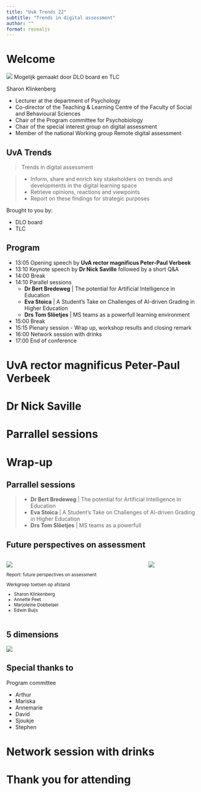 ```yaml
---
title: "UvA Trends 22"
subtitle: "Trends in digital assessment"
author: ""
format: revealjs
---
```


# Welcome {data-background="#BC0031"}

::: {.notes}
![](6aa6u~.png)
Mogelijk gemaakt door DLO board en TLC

Sharon Klinkenberg

* Lecturer at the department of Psychology
* Co-director of the Teaching & Learning Centre of the Faculty of Social and Behavioural Sciences 
* Chair of the Program committee for Psychobiology
* Chair of the special interest group on digital assessment
* Member of the national Working group Remote digital assessment

:::

## UvA Trends

> Trends in digital assessment

> * Inform, share and enrich key stakeholders on trends and developments in the digital learning space
> * Retrieve opinions, reactions and viewpoints
> * Report on these findings for strategic purposes

Brought to you by:

* DLO board
* TLC

## Program {.smaller data-background="#BC0031"}

* 13:05 Opening speech by **UvA rector magnificus Peter-Paul Verbeek**
* 13:10 Keynote speech by **Dr Nick Saville** followed by a short Q&A
* 14:00 Break
* 14:10 Parallel sessions
    * **Dr Bert Bredeweg** | The potential for Artificial
Intelligence in Education
    * **Eva Stoica** | A Student’s Take on Challenges of
AI-driven Grading in Higher Education
    * **Drs Tom Slöetjes** | MS teams as a powerfull
learning environment
* 15:00 Break
* 15:15 Plenary session - Wrap up, workshop results and closing remark
* 16:00 Network session with drinks
* 17:00 End of conference

# UvA rector magnificus Peter-Paul Verbeek

# Dr Nick Saville {data-background="#BC0031"}

# Parrallel sessions

# Wrap-up {data-background="#BC0031"}

## Parrallel sessions

> * **Dr Bert Bredeweg** | The potential for Artificial
Intelligence in Education
> * **Eva Stoica** | A Student’s Take on Challenges of
AI-driven Grading in Higher Education
> * **Drs Tom Slöetjes** | MS teams as a powerfull

## Future perspectives on assessment

::: columns
::: column
<small>

![](https://www.versnellingsplan.nl/wp-content/uploads/2021/07/VO_alg_NL.png)

Report: future perspectives on assessment

Werkgroep toetsen op afstand

-   Sharon Klinkenberg
-   Annette Peet
-   Marjoleine Dobbelaer
-   Edwin Buijs

</small>
:::

::: column
![](7wf6q~.png)
:::
:::

## 5 dimensions

![](Dimensions.png)

## Special thanks to {data-background="#BC0031"}

Program committee

- Arthur
- Mariska
- Annemarie
- David
- Sjoukje
- Stephen

# Network session with drinks

# Thank you for attending {data-background="#BC0031"}